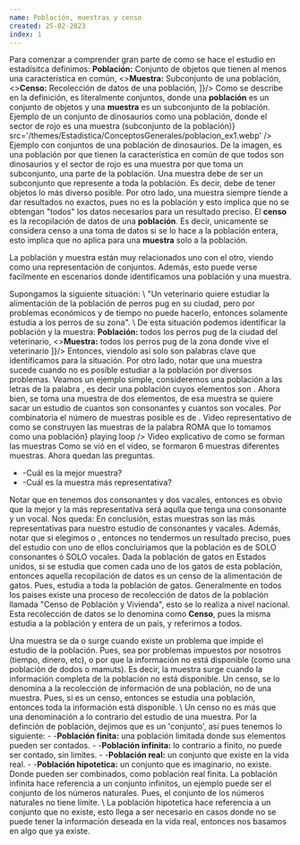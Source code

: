 ```yaml
---
name: Población, muestras y censo
created: 25-02-2023
index: 1
---
```

<TitleSection txt='Población y muestras' nr={1} />
<Ref id='Población y muestras' />
<BoxImp
  title='Definiciones'
  comment='Definición de poblacion, muestras y censo'
  color='orange'
  icon='flag'
  id='def_pob'
>
Para comenzar a comprender gran parte de como se hace el estudio en estadísitca definimos:
<List items={[
  <><b>Población:</b> Conjunto de objetos que tienen al menos una característica en común</>,
  <><b>Muestra:</b> Subconjunto de una población</>,
  <><b>Censo:</b> Recolección de datos de una población</>,
]}/>
</BoxImp>
<BComment type='warn'>
  Como se describe en la definición, es literalmente conjuntos, donde una <b>población</b> es un
  conjunto de objetos y una <b>muestra</b> es un subconjunto de la población.
  <ImgAbs
    title='Ejemplo de población con conjuntos'
    content={<>Ejemplo de un conjunto de dinosaurios como una población, donde el sector de rojo es una muestra (subconjunto de la población)</>}
    src='/themes/Estadistica/ConceptosGenerales/poblacion_ex1.webp'
  />
  <LComment>Ejemplo con conjuntos de una población de dinosaurios.</LComment>
  De la imagen, es una población por que tienen la característica en común de que todos son dinosaurios
  y el sector de rojo es una muestra por que toma un subconjunto, una parte de la población.
</BComment>
<BComment type='note'>
  Una muestra debe de ser un subconjunto que represente a toda la población. Es decir, debe de tener objetos lo más
  diverso posible. Por otro lado, una muestra siempre tiende a dar resultados no exactos, pues no es la población y
  esto implica que no se obtengan "todos" los datos necesarios para un resultado preciso.
</BComment>
<BComment type='note'>
  El <b>censo</b> es la recopilación de datos de una <b>población</b>. Es decir, unicamente se
  considera censo a una toma de datos si se lo hace a la población entera, esto implica que no aplica
  para una <b>muestra</b> solo a la población.
</BComment>

La población y muestra están muy relacionados uno con el otro, viendo como una representación de conjuntos. Además,
esto puede verse facilmente en escenarios donde identificamos una población y una muestra.

<BoxChord className='mt-2' title='Ejemplo de población y muestras 1'>
  Supongamos la siguiente situación: \
  "Un veterinario quiere estudiar la alimentación de la población de perros pug en su ciudad, pero por problemas
  económicos y de tiempo no puede hacerlo, entonces solamente estudia a los perros de su zona". \
  De esta situación podemos identificar la población y la muestra:
  <List items={[
    <><b>Población:</b> todos los perros pug de la ciudad del veterinario</>,
    <><b>Muestra:</b> todos los perros pug de la zona donde vive el veterinario</>
  ]}/>
  Entonces, viendolo así solo son palabras clave que identificamos para la situación. Por otro lado, notar que una
  muestra sucede cuando no es posible estudiar a la población por diversos problemas.
</BoxChord>
<BoxChord title='Ejemplo de población y muestras 2' color='yellow'>
  Veamos un ejemplo simple, consideremos una población a las letras de la palabra <Ltx txt='ROMA'/>,
  es decir una población cuyos elementos son <Ltx txt='\{R,O,M,A\}'/>. Ahora bien, se toma una muestra
  de dos elementos, de esa muestra se quiere sacar un estudio de cuantos son consonantes y cuantos son vocales.
  Por combinatoria el número de muestras posible es de <Ltx txt='C(4,2)=6'/>.
  <VidAbs
    url='/themes/Estadistica/ConceptosGenerales/1_ex1.mp4'
    title='Representación de las combinaciones'
    content={<>Video representativo de como se construyen las muestras de la palabra ROMA que lo tomamos como una población</>}
    playing
    loop
  />
  <LComment>Video explicativo de como se forman las muestras</LComment>
  Como se vió en el video, se formaron 6 muestras diferentes muestras. Ahora quedan las preguntas.

  - -Cuál es la mejor muestra?
  - -Cuál es la muestra más representativa?

  Notar que en <Ltx txt='ROMA'/> tenemos dos consonantes y dos vacales, entonces es obvio que la mejor
  y la más representativa será aqulla que tenga una consonante y un vocal. Nos queda:
  <Ltx txt='\{\{R,O\}, \{R,A\}, \{O,M\}, \{M, A\}\}' block/>
  En conclusión, estas muestras son las más representativas para nuestro estudio de consonantes y vacales.
  Además, notar que si elegimos <Ltx txt='\{O,A\}'/> o <Ltx txt='\{R, M\}'/>, entonces no tendermos
  un resultado preciso, pues del estudio con uno de ellos concluiriamos que la población es de SOLO consonantes
  ó SOLO vocales.
</BoxChord>
<BoxChord title='Ejemplo de censo 1'>
  Dada la población de gatos en Estados unidos, si se estudia que comen cada uno de los gatos de esta población,
  entonces aquella recopilación de datos es un censo de la alimentación de gatos. Pues, estudia a toda
  la población de gatos.
</BoxChord>
<BoxChord className='mb-2' title='Ejemplo de censo 2'>
  Generalmente en todos los paises existe una proceso de recolección de datos de la población llamada
  "Censo de Población y Vivienda", esto se lo realiza a nivel nacional. \
  Esta recolección de datos se lo denomina como <b>Censo</b>, pues la misma estudia a la población y entera
  de un país, y referirnos a todos.
</BoxChord>

<BComment type='note'>
  Una muestra se da o surge cuando existe un problema que impide el estudio de la población. Pues, sea
  por problemas impuestos por nosotros (tiempo, dinero, etc), o por que la información no está disponible
  (como una población de dodos o mamuts). Es decir, la muestra surge cuando la información completa de
  la población no está disponible.
</BComment>
<BComment type='note'>
  Un censo, se lo denomina a la recolección de información de una población, no de una muestra. Pues, si es un censo,
  entonces se estudia una población, entonces toda la información está disponible. \
  Un censo no es más que una denominación a lo contrario del estudio de una muestra.
</BComment>
<BoxImp
  title='Tipos de población'
  color='blue'
  icon='flag'
  id='tipos_pob'
>
  Por la definción de población, dejimos que es un 'conjunto', así pues tenemos lo siguiente:
  - -<b>Población finita:</b> una población limitada donde sus elementos pueden ser contados.
  - -<b>Población infinita:</b> lo contrario a finito, no puede ser contado, sin limites.
  - -<b>Población real:</b> un conjunto que existe en la vida real.
  - -<b>Población hipotetica:</b> un conjunto que es imaginario, no existe.
  Donde pueden ser combinados, como población real finita.
</BoxImp>
<BComment type='note'>
  La población infinita hace referencia a un conjunto infinitos, un ejemplo puede ser el conjunto
  de los números naturales. Pues, el conjunto de los números naturales no tiene límite. \
  La población hipotetica hace referencia a un conjunto que no existe, esto llega a ser necesario
  en casos donde no se puede tener la información deseada en la vida real, entonces nos basamos
  en algo que ya existe.
</BComment>